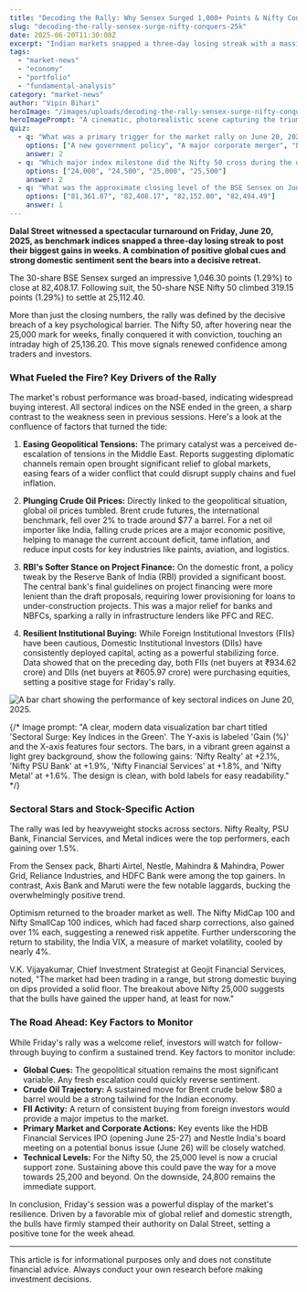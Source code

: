 ```yaml
---
title: "Decoding the Rally: Why Sensex Surged 1,000+ Points & Nifty Conquered 25K"
slug: "decoding-the-rally-sensex-surge-nifty-conquers-25k"
date: 2025-06-20T11:30:00Z
excerpt: "Indian markets snapped a three-day losing streak with a massive rally, as the Sensex jumped over 1,000 points and the Nifty 50 decisively crossed the 25,000 mark. We decode the key drivers, from easing global tensions to domestic policy relief."
tags:
  - "market-news"
  - "economy"
  - "portfolio"
  - "fundamental-analysis"
category: "market-news"
author: "Vipin Bihari"
heroImage: "/images/uploads/decoding-the-rally-sensex-surge-nifty-conquers-25k/hero-image.jpg"
heroImagePrompt: "A cinematic, photorealistic scene capturing the triumph of Dalal Street. A powerful, polished green bull statue charges forward, shattering a crumbling red bear statue. In the background, the BSE building stands tall under a clearing sky, transitioning from stormy grey to a hopeful blue. Subtle green stock tickers reflect on the glass facade. The low-angle shot emphasizes the bull's dominance, creating a dynamic and optimistic atmosphere of a major market rebound."
quiz:
  - q: "What was a primary trigger for the market rally on June 20, 2025?"
    options: ["A new government policy", "A major corporate merger", "Easing geopolitical tensions and falling crude oil prices", "A sudden interest rate cut"]
    answer: 2
  - q: "Which major index milestone did the Nifty 50 cross during the day's trading?"
    options: ["24,000", "24,500", "25,000", "25,500"]
    answer: 2
  - q: "What was the approximate closing level of the BSE Sensex on June 20, 2025?"
    options: ["81,361.87", "82,408.17", "82,152.00", "82,494.49"]
    answer: 1
---
```


**Dalal Street witnessed a spectacular turnaround on Friday, June 20, 2025, as benchmark indices snapped a three-day losing streak to post their biggest gains in weeks. A combination of positive global cues and strong domestic sentiment sent the bears into a decisive retreat.**

The 30-share BSE Sensex surged an impressive 1,046.30 points (1.29%) to close at 82,408.17. Following suit, the 50-share NSE Nifty 50 climbed 319.15 points (1.29%) to settle at 25,112.40.

More than just the closing numbers, the rally was defined by the decisive breach of a key psychological barrier. The Nifty 50, after hovering near the 25,000 mark for weeks, finally conquered it with conviction, touching an intraday high of 25,136.20. This move signals renewed confidence among traders and investors.

### What Fueled the Fire? Key Drivers of the Rally

The market's robust performance was broad-based, indicating widespread buying interest. All sectoral indices on the NSE ended in the green, a sharp contrast to the weakness seen in previous sessions. Here's a look at the confluence of factors that turned the tide:

1.  **Easing Geopolitical Tensions:** The primary catalyst was a perceived de-escalation of tensions in the Middle East. Reports suggesting diplomatic channels remain open brought significant relief to global markets, easing fears of a wider conflict that could disrupt supply chains and fuel inflation.

2.  **Plunging Crude Oil Prices:** Directly linked to the geopolitical situation, global oil prices tumbled. Brent crude futures, the international benchmark, fell over 2% to trade around $77 a barrel. For a net oil importer like India, falling crude prices are a major economic positive, helping to manage the current account deficit, tame inflation, and reduce input costs for key industries like paints, aviation, and logistics.

3.  **RBI's Softer Stance on Project Finance:** On the domestic front, a policy tweak by the Reserve Bank of India (RBI) provided a significant boost. The central bank's final guidelines on project financing were more lenient than the draft proposals, requiring lower provisioning for loans to under-construction projects. This was a major relief for banks and NBFCs, sparking a rally in infrastructure lenders like PFC and REC.

4.  **Resilient Institutional Buying:** While Foreign Institutional Investors (FIIs) have been cautious, Domestic Institutional Investors (DIIs) have consistently deployed capital, acting as a powerful stabilizing force. Data showed that on the preceding day, both FIIs (net buyers at ₹934.62 crore) and DIIs (net buyers at ₹605.97 crore) were purchasing equities, setting a positive stage for Friday's rally.

![A bar chart showing the performance of key sectoral indices on June 20, 2025.](/images/uploads/decoding-the-rally-sensex-surge-nifty-conquers-25k/sectoral-performance.jpg)

{/* Image prompt: "A clear, modern data visualization bar chart titled 'Sectoral Surge: Key Indices in the Green'. The Y-axis is labeled 'Gain (%)' and the X-axis features four sectors. The bars, in a vibrant green against a light grey background, show the following gains: 'Nifty Realty' at +2.1%, 'Nifty PSU Bank' at +1.9%, 'Nifty Financial Services' at +1.8%, and 'Nifty Metal' at +1.6%. The design is clean, with bold labels for easy readability." */}

### Sectoral Stars and Stock-Specific Action

The rally was led by heavyweight stocks across sectors. Nifty Realty, PSU Bank, Financial Services, and Metal indices were the top performers, each gaining over 1.5%.

From the Sensex pack, Bharti Airtel, Nestle, Mahindra & Mahindra, Power Grid, Reliance Industries, and HDFC Bank were among the top gainers. In contrast, Axis Bank and Maruti were the few notable laggards, bucking the overwhelmingly positive trend.

Optimism returned to the broader market as well. The Nifty MidCap 100 and Nifty SmallCap 100 indices, which had faced sharp corrections, also gained over 1% each, suggesting a renewed risk appetite. Further underscoring the return to stability, the India VIX, a measure of market volatility, cooled by nearly 4%.

V.K. Vijayakumar, Chief Investment Strategist at Geojit Financial Services, noted, "The market had been trading in a range, but strong domestic buying on dips provided a solid floor. The breakout above Nifty 25,000 suggests that the bulls have gained the upper hand, at least for now."

### The Road Ahead: Key Factors to Monitor

While Friday's rally was a welcome relief, investors will watch for follow-through buying to confirm a sustained trend. Key factors to monitor include:

*   **Global Cues:** The geopolitical situation remains the most significant variable. Any fresh escalation could quickly reverse sentiment.
*   **Crude Oil Trajectory:** A sustained move for Brent crude below $80 a barrel would be a strong tailwind for the Indian economy.
*   **FII Activity:** A return of consistent buying from foreign investors would provide a major impetus to the market.
*   **Primary Market and Corporate Actions:** Key events like the HDB Financial Services IPO (opening June 25-27) and Nestle India's board meeting on a potential bonus issue (June 26) will be closely watched.
*   **Technical Levels:** For the Nifty 50, the 25,000 level is now a crucial support zone. Sustaining above this could pave the way for a move towards 25,200 and beyond. On the downside, 24,800 remains the immediate support.

In conclusion, Friday's session was a powerful display of the market's resilience. Driven by a favorable mix of global relief and domestic strength, the bulls have firmly stamped their authority on Dalal Street, setting a positive tone for the week ahead.

---
This article is for informational purposes only and does not constitute financial advice. Always conduct your own research before making investment decisions.